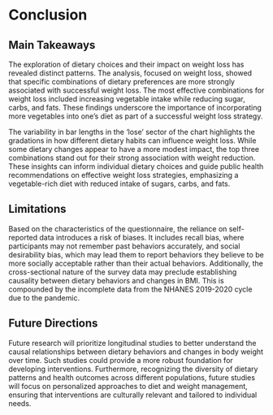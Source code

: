 # Conclusion
## Main Takeaways

The exploration of dietary choices and their impact on weight loss has revealed distinct patterns. The analysis, focused on weight loss, showed that specific combinations of dietary preferences are more strongly associated with successful weight loss. The most effective combinations for weight loss included increasing vegetable intake while reducing sugar, carbs, and fats. These findings underscore the importance of incorporating more vegetables into one's diet as part of a successful weight loss strategy.

The variability in bar lengths in the 'lose' sector of the chart highlights the gradations in how different dietary habits can influence weight loss. While some dietary changes appear to have a more modest impact, the top three combinations stand out for their strong association with weight reduction. These insights can inform individual dietary choices and guide public health recommendations on effective weight loss strategies, emphasizing a vegetable-rich diet with reduced intake of sugars, carbs, and fats.

## Limitations

Based on the characteristics of the questionnaire, the reliance on self-reported data introduces a risk of biases. It includes recall bias, where participants may not remember past behaviors accurately, and social desirability bias, which may lead them to report behaviors they believe to be more socially acceptable rather than their actual behaviors. Additionally, the cross-sectional nature of the survey data may preclude establishing causality between dietary behaviors and changes in BMI. This is compounded by the incomplete data from the NHANES 2019-2020 cycle due to the pandemic.

## Future Directions

Future research will prioritize longitudinal studies to better understand the causal relationships between dietary behaviors and changes in body weight over time. Such studies could provide a more robust foundation for developing interventions. Furthermore, recognizing the diversity of dietary patterns and health outcomes across different populations, future studies will focus on personalized approaches to diet and weight management, ensuring that interventions are culturally relevant and tailored to individual needs.
